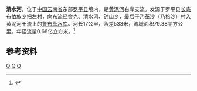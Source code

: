 {{Otheruses|清水河|other=同名或類似名的其它條目描述}}
{{Infobox River
  | river_name      = 清水河
  | image_name      =
  | image_size      = 
  | caption         = 
  | origin          = [[云南省|云南省]][[罗平县|罗平县]][[长底布依族乡|长底布依族乡]]把左村
  | mouth           = 云南省罗平县[[钟山乡_(罗平县)|钟山乡]]乃革沙[[鲁布革水库|鲁布革水库]]
  | basin_countries = {{PRC}}
  | length          = 17 km
  | elevation       = 1650 m
  | mouth_elevation = 1117 m
  | discharge       = 
  | watershed       = 79.38 km<sup>2</sup>
}}
'''清水河'''，位于[[中国|中国]][[云南省|云南省]]东部[[罗平县|罗平县]]境内，是[[黄泥河_(南盘江)|黄泥河]]右岸支流。发源于罗平县[[长底布依族乡|长底布依族乡]]把左村，向东流经舍克、清水河、[[钟山乡_(罗平县)|钟山乡]]，最后于乃革沙（乃格沙）村入黄泥河干流上的[[鲁布革水库|鲁布革水库]]。河长17公里，落差533米，流域面积79.38平方公里。年径流量0.68亿立方米。<ref name="中国河湖大典">{{cite book zh |author=|title=《罗平县志》 |format=M |edition=1 |location=昆明 |publisher=云南人民出版社 |date=1995年12月 |pages=75页 |id= ISBN 7-222-01913-8}}</ref>
==参考资料==
{{reflist}}
[[Category:南盤江水系|Q]]
[[Category:曲靖河流|Q]]
[[Category:罗平县|Q]]